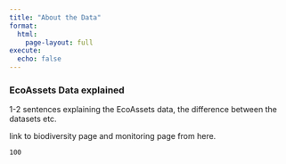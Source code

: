 ```yaml
---
title: "About the Data"
format:
  html: 
    page-layout: full
execute:
  echo: false
---
```


### EcoAssets Data explained

1-2 sentences explaining the EcoAssets data, the difference between the datasets etc.

link to biodiversity page and monitoring page from here.

```ojs

100
```

